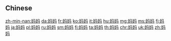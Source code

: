 {{also|媽媽}}
==Chinese==
{{zh-see|媽媽}}

[[zh-min-nan:妈妈]]
[[da:妈妈]]
[[fr:妈妈]]
[[ko:妈妈]]
[[it:妈妈]]
[[hu:妈妈]]
[[mg:妈妈]]
[[ms:妈妈]]
[[fj:妈妈]]
[[ja:妈妈]]
[[pl:妈妈]]
[[ru:妈妈]]
[[sm:妈妈]]
[[fi:妈妈]]
[[ta:妈妈]]
[[th:妈妈]]
[[chr:妈妈]]
[[uk:妈妈]]
[[zh:妈妈]]